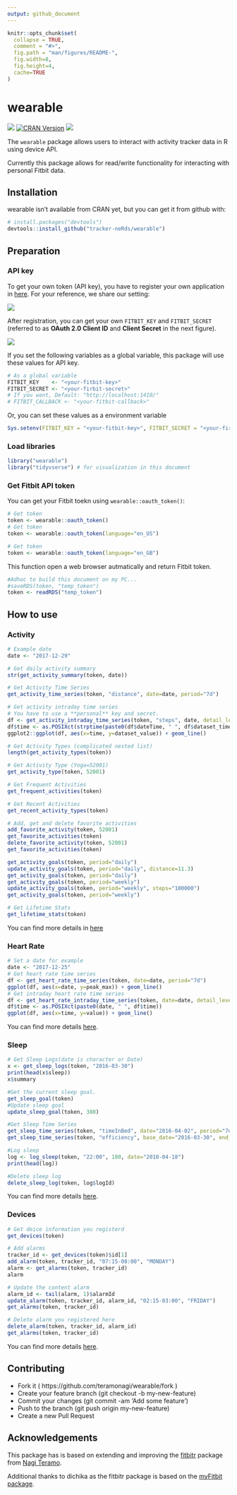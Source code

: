 ```yaml
---
output: github_document
---
```


<!-- README.md is generated from README.Rmd. Please edit that file -->

```r
knitr::opts_chunk$set(
  collapse = TRUE,
  comment = "#>",
  fig.path = "man/figures/README-",
  fig.width=8,
  fig.height=4,
  cache=TRUE
)
```

# wearable

![](https://travis-ci.org/tracker-neRds/wearable.svg?branch=master)
[![CRAN Version](http://www.r-pkg.org/badges/version/wearable)](http://cran.rstudio.com/web/packages/wearable) 
![](http://cranlogs.r-pkg.org/badges/grand-total/wearable)

The `wearable` package allows users to interact with activity tracker data in R using device API.

Currently this package allows for read/write functionality for interacting with personal Fitbit data. 


## Installation
wearable isn't available from CRAN yet, but you can get it from github with:
```r
# install.packages("devtools")
devtools::install_github("tracker-neRds/wearable")
```

## Preparation  
### API key
To get your own token (API key), you have to register your own application in [here](https://dev.fitbit.com/apps/new).
For your reference, we share our setting:

<div style="width:300px;">
![](man/figures/register_app.png)
</div>

After registration, you can get your own `FITBIT_KEY` and `FITBIT_SECRET` (referred to as **OAuth 2.0 Client ID** and **Client Secret** in the next figure).

<div style="width: 50%;">
![](man/figures/manage_my_apps.png)
</div>

If you set the following variables as a global variable, this package will use these values for API key.
```r
# As a global variable
FITBIT_KEY    <- "<your-fitbit-key>"
FITBIT_SECRET <- "<your-firbit-secret>"
# If you want, Default: "http://localhost:1410/"
# FITBIT_CALLBACK <- "<your-fitbit-callback>" 
```

Or, you can set these values as a environment variable
```r
Sys.setenv(FITBIT_KEY = "<your-fitbit-key>", FITBIT_SECRET = "<your-firbit-secret>")
```

### Load libraries
```r
library("wearable")
library("tidyvserse") # for visualization in this document
```

### Get Fitbit API token
You can get your Fitbit toekn using `wearable::oauth_token()`:
```r
# Get token
token <- wearable::oauth_token()
# Get token
token <- wearable::oauth_token(language="en_US")

# Get token
token <- wearable::oauth_token(language="en_GB")
```
This function open a web browser autmatically and return Fitbit token.

```r
#Adhoc to build this document on my PC...
#saveRDS(token, "temp_token")
token <- readRDS("temp_token")
```

## How to use
### Activity
```r
# Example date
date <- "2017-12-29"

# Get daily activity summary
str(get_activity_summary(token, date))

# Get Activity Time Series
get_activity_time_series(token, "distance", date=date, period="7d")

# Get activity intraday time series
# You have to use a **personal** key and secret.
df <- get_activity_intraday_time_series(token, "steps", date, detail_level="15min")
df$time <- as.POSIXct(strptime(paste0(df$dateTime, " ", df$dataset_time), "%Y-%m-%d %H:%M:%S"))
ggplot2::ggplot(df, aes(x=time, y=dataset_value)) + geom_line()

# Get Activity Types (complicated nested list)
length(get_activity_types(token))

# Get Activity Type (Yoga=52001)
get_activity_type(token, 52001)

# Get Frequent Activities
get_frequent_activities(token)

# Get Recent Activities
get_recent_activity_types(token)

# Add, get and delete favorite activities
add_favorite_activity(token, 52001)
get_favorite_activities(token)
delete_favorite_activity(token, 52001)
get_favorite_activities(token)

get_activity_goals(token, period="daily")
update_activity_goals(token, period="daily", distance=11.3)
get_activity_goals(token, period="daily")
get_activity_goals(token, period="weekly")
update_activity_goals(token, period="weekly", steps="100000")
get_activity_goals(token, period="weekly")

# Get Lifetime Stats
get_lifetime_stats(token)
```

You can find more details in [here](https://dev.fitbit.com/docs/activity/)

### Heart Rate
```r
# Set a date for example
date <- "2017-12-25"
# Get heart rate time series
df <- get_heart_rate_time_series(token, date=date, period="7d")
ggplot(df, aes(x=date, y=peak_max)) + geom_line()
# Get intraday heart rate time series
df <- get_heart_rate_intraday_time_series(token, date=date, detail_level="15min")
df$time <- as.POSIXct(paste0(date, " ", df$time))
ggplot(df, aes(x=time, y=value)) + geom_line()
```

You can find more details [here](https://dev.fitbit.com/docs/heart-rate/).

### Sleep
```r
# Get Sleep Logs(date is character or Date)
x <- get_sleep_logs(token, "2016-03-30")
print(head(x$sleep))
x$summary

#Get the current sleep goal.
get_sleep_goal(token)
#Update sleep goal
update_sleep_goal(token, 380)

#Get Sleep Time Series
get_sleep_time_series(token, "timeInBed", date="2016-04-02", period="7d")
get_sleep_time_series(token, "efficiency", base_date="2016-03-30", end_date="2016-03-30")

#Log sleep
log <- log_sleep(token, "22:00", 180, date="2010-04-18")
print(head(log))

#Delete sleep log
delete_sleep_log(token, log$logId)
```

You can find more details [here](https://dev.fitbit.com/docs/sleep/).

### Devices 
```r
# Get deice information you registerd
get_devices(token)
```

```r
# Add alarms
tracker_id <- get_devices(token)$id[1]
add_alarm(token, tracker_id, "07:15-08:00", "MONDAY")
alarm <- get_alarms(token, tracker_id)
alarm
```

```r
# Update the content alarm
alarm_id <- tail(alarm, 1)$alarmId
update_alarm(token, tracker_id, alarm_id, "02:15-03:00", "FRIDAY")
get_alarms(token, tracker_id)
```

```r
# Delete alarm you registered here
delete_alarm(token, tracker_id, alarm_id)
get_alarms(token, tracker_id)
```

You can find more details [here](https://dev.fitbit.com/docs/devices/).

## Contributing
- Fork it ( https://github.com/teramonagi/wearable/fork )
- Create your feature branch (git checkout -b my-new-feature)
- Commit your changes (git commit -am 'Add some feature')
- Push to the branch (git push origin my-new-feature)
- Create a new Pull Request

## Acknowledgements
This package has is based on extending and improving the [fitbitr](https://github.com/teramonagi/fitbitr/) package from [Nagi Teramo](https://github.com/teramonagi).

Additional thanks to dichika as the fitbitr package is based on the [myFitbit package](https://github.com/dichika/myFitbit).


<!--
Future implementation
### Food Logging
You can find more details [here](https://dev.fitbit.com/docs/food-logging/).
### Friends
You can find more details [here](https://dev.fitbit.com/docs/friends/).

### Subscriptions
- https://dev.fitbit.com/docs/subscriptions/

### User
- https://dev.fitbit.com/docs/user/
### Body & Weight
You can find more details in [here](https://dev.fitbit.com/docs/body/)

-->
